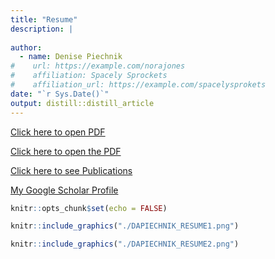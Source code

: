 ```yaml
---
title: "Resume"
description: |
  
author:
  - name: Denise Piechnik 
#    url: https://example.com/norajones
#    affiliation: Spacely Sprockets
#    affiliation_url: https://example.com/spacelysprokets
date: "`r Sys.Date()`"
output: distill::distill_article
---
```


[Click here to open PDF](./DAPIECHNIK_RESUME_20240411.pdf)

<a href="https://github.com/piechnik-d/dp/blob/main/DAPIECHsNIK_RESUME_20240411.pdf" target="_blank">Click here to open the PDF</a>

[Click here to see Publications](https://scholar.google.com/citations?user=hTxoZYwAAAAJ&hl=en)

<a href="https://scholar.google.com/citations?user=hTxoZYwAAAAJ&hl=en" target="_blank"> My Google Scholar Profile</a>

```r
knitr::opts_chunk$set(echo = FALSE)
```

```r
knitr::include_graphics("./DAPIECHNIK_RESUME1.png")
```

```r
knitr::include_graphics("./DAPIECHNIK_RESUME2.png")
```




